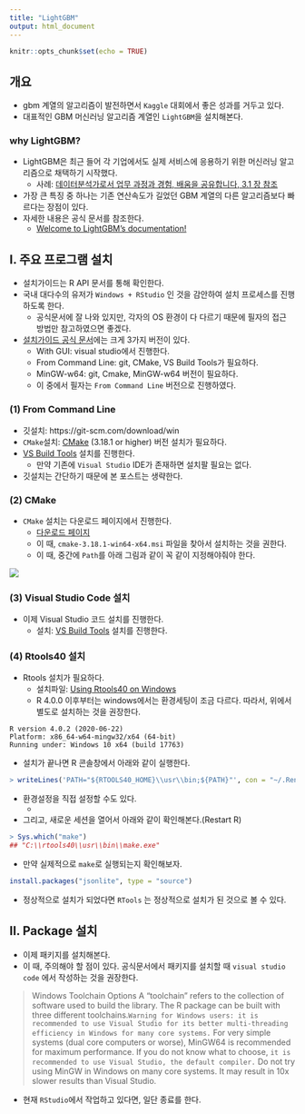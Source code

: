 ```yaml
---
title: "LightGBM"
output: html_document
---
```


```r
knitr::opts_chunk$set(echo = TRUE)
```

## 개요 
- gbm 계열의 알고리즘이 발전하면서 `Kaggle` 대회에서 좋은 성과를 거두고 있다. 
- 대표적인 GBM 머신러닝 알고리즘 계열인 `LightGBM`을 설치해본다. 

### why LightGBM?
- LightGBM은 최근 들어 각 기업에서도 실제 서비스에 응용하기 위한 머신러닝 알고리즘으로 채택하기 시작했다. 
  + 사례: [데이터분석가로서 업무 과정과 경험, 배움을 공유합니다, 3.1 장 참조](https://woowabros.github.io/woowabros/2020/07/01/how_data_analyst_works.html)
- 가장 큰 특징 중 하나는 기존 연산속도가 길었던 GBM 계열의 다른 알고리즘보다 빠르다는 장점이 있다. 
- 자세한 내용은 공식 문서를 참조한다. 
  + [Welcome to LightGBM’s documentation!](https://lightgbm.readthedocs.io/en/latest/)
  
## I. 주요 프로그램 설치
- 설치가이드는 R API 문서를 통해 확인한다. 
- 국내 대다수의 유저가 `Windows + RStudio` 인 것을 감안하여 설치 프로세스를 진행하도록 한다. 
  + 공식문서에 잘 나와 있지만, 각자의 OS 환경이 다 다르기 때문에 필자의 접근 방법만 참고하였으면 좋겠다. 
- [설치가이드 공식 문서](https://lightgbm.readthedocs.io/en/latest/Installation-Guide.html)에는 크게 3가지 버전이 있다. 
  + With GUI: visual studio에서 진행한다. 
  + From Command Line: git, CMake, VS Build Tools가 필요하다. 
  + MinGW-w64: git, Cmake, MinGW-w64 버전이 필요하다.
  + 이 중에서 필자는 `From Command Line` 버전으로 진행하였다. 
  
### (1) From Command Line
- 깃설치: https://git-scm.com/download/win 
- `CMake`설치: [CMake](https://cmake.org/) (3.18.1 or higher) 버전 설치가 필요하다. 
- [VS Build Tools](https://visualstudio.microsoft.com/downloads/) 설치를 진행한다. 
  + 만약 기존에 `Visual Studio` IDE가 존재하면 설치팔 필요는 없다. 
- 깃설치는 간단하기 때문에 본 포스트는 생략한다. 

### (2) CMake
- `CMake` 설치는 다운로드 페이지에서 진행한다. 
  + [다운로드 페이지](https://cmake.org/download/)
  + 이 때, `cmake-3.18.1-win64-x64.msi` 파일을 찾아서 설치하는 것을 권한다.
  + 이 때, 중간에 `Path`를 아래 그림과 같이 꼭 같이 지정해야줘야 한다. 
  
![](lightgbm/cmake_path.png)

### (3) Visual Studio Code 설치
- 이제 Visual Studio 코드 설치를 진행한다. 
  + 설치: [VS Build Tools](https://visualstudio.microsoft.com/downloads/) 설치를 진행한다. 
  
### (4) Rtools40 설치
- Rtools 설치가 필요하다. 
  + 설치파일: [Using Rtools40 on Windows](https://cran.r-project.org/bin/windows/Rtools/)
  + R 4.0.0 이후부터는 windows에서는 환경세팅이 조금 다르다. 
  따라서, 위에서 별도로 설치하는 것을 권장한다. 

```
R version 4.0.2 (2020-06-22)
Platform: x86_64-w64-mingw32/x64 (64-bit)
Running under: Windows 10 x64 (build 17763)
```

- 설치가 끝나면 R 콘솔창에서 아래와 같이 실행한다. 
```r
> writeLines('PATH="${RTOOLS40_HOME}\\usr\\bin;${PATH}"', con = "~/.Renviron")
```
- 환경설정을 직접 설정할 수도 있다. 
  + 
- 그리고, 새로운 세션을 열어서 아래와 같이 확인해본다.(Restart R) 

```r
> Sys.which("make")
## "C:\\rtools40\\usr\\bin\\make.exe"
```

- 만약 실제적으로 `make`로 실행되는지 확인해보자. 
```r
install.packages("jsonlite", type = "source")
```

- 정상적으로 설치가 되었다면 `RTools` 는 정상적으로 설치가 된 것으로 볼 수 있다. 

## II. Package 설치
- 이제 패키지를 설치해본다. 
- 이 때, 주의해야 할 점이 있다. 공식문서에서 패키지를 설치할 때 `visual studio code` 에서 작성하는 것을 권장한다. 

> Windows Toolchain Options
A "toolchain" refers to the collection of software used to build the library. The R package can be built with three different toolchains.`Warning for Windows users: it is recommended to use Visual Studio for its better multi-threading efficiency in Windows for many core systems.` For very simple systems (dual core computers or worse), MinGW64 is recommended for maximum performance. If you do not know what to choose, `it is recommended to use Visual Studio, the default compiler.` Do not try using MinGW in Windows on many core systems. It may result in 10x slower results than Visual Studio.

- 현재 `RStudio`에서 작업하고 있다면, 일단 종료를 한다. 
